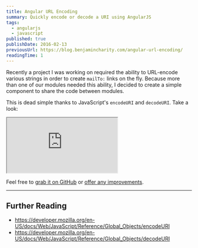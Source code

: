 ```yaml
---
title: Angular URL Encoding
summary: Quickly encode or decode a URI using AngularJS
tags:
  - angularjs
  - javascript
published: true
publishDate: 2016-02-13
previousUrl: https://blog.benjamincharity.com/angular-url-encoding/
readingTime: 1
---
```


Recently a project I was working on required the ability to URL-encode various strings in order to create `mailTo:`
links on the fly. Because more than one of our modules needed this ability, I decided to create a simple
component to share the code between modules.

This is dead simple thanks to JavaScript's `encodeURI` and `decodeURI`. Take a look:

<iframe
  style={{ height: '600px' }}
  className={'w-full border-0'}
  src="https://embed.plnkr.co/oPJZWt/?show=preview"
  allowFullScreen="allowfullscreen"
></iframe>

Feel free to [grab it on GitHub][gh] or [offer any improvements][issues].

---

## Further Reading

- https://developer.mozilla.org/en-US/docs/Web/JavaScript/Reference/Global_Objects/encodeURI
- https://developer.mozilla.org/en-US/docs/Web/JavaScript/Reference/Global_Objects/decodeURI

[gh]: https://github.com/benjamincharity/angular-url-encode
[issues]: https://github.com/benjamincharity/angular-url-encode/issues
